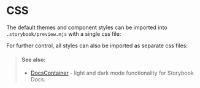 
<Meta of={CSSStories} />

# CSS

The default themes and component styles can be imported into `.storybook/preview.mjs` with a single css file:

<Story of={CSSStories.CombinedStylesheet} />

For further control, all styles can also be imported as separate css files:

<Story of={CSSStories.SeparateStylesheets} />

> #### See also:
>
> - [DocsContainer](/docs/configuration-docscontainer--docs) - light and dark mode functionality for Storybook Docs.
